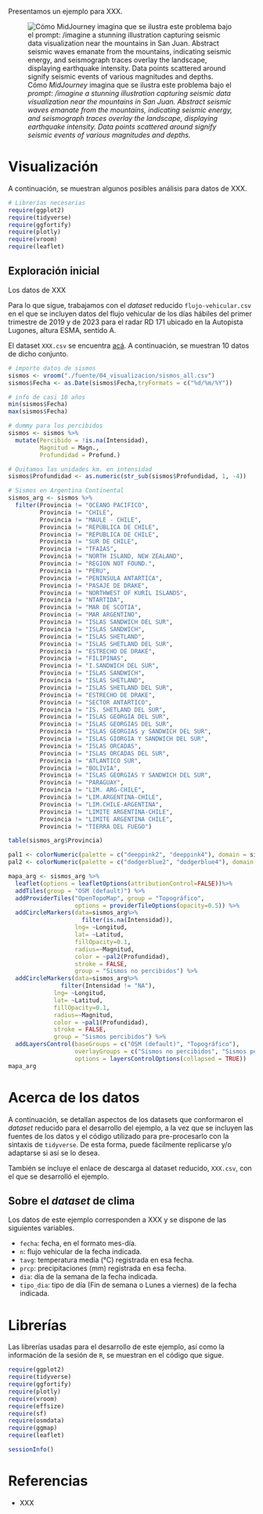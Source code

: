 Presentamos un ejemplo para XXX.

![Cómo *MidJourney* imagina que se ilustra este problema bajo el *prompt*: */imagine a stunning illustration capturing seismic data visualization near the mountains in San Juan. Abstract seismic waves emanate from the mountains, indicating seismic energy, and seismograph traces overlay the landscape, displaying earthquake intensity. Data points scattered around signify seismic events of various magnitudes and depths.*](./fuente/04_visualizacion/apertura.png){fig-align="center"}

# Visualización

A continuación, se muestran algunos posibles análisis para datos de XXX.

```r
# Librerías necesarias
require(ggplot2)
require(tidyverse)
require(ggfortify)
require(plotly)
require(vroom)
require(leaflet)
```

## Exploración inicial

Los datos de XXX

Para lo que sigue, trabajamos con el *dataset* reducido `flujo-vehicular.csv` en el que se incluyen datos del flujo vehicular de los días hábiles del primer trimestre de 2019 y de 2023 para el radar RD 171 ubicado en la Autopista Lugones, altura ESMA, sentido A.

El dataset `XXX.csv` se encuentra [acá](https://www.dropbox.com/). A continuación, se muestran 10 datos de dicho conjunto.

```r
# importo datos de sismos
sismos <- vroom("./fuente/04_visualizacion/sismos_all.csv")
sismos$Fecha <- as.Date(sismos$Fecha,tryFormats = c("%d/%m/%Y"))

# info de casi 10 años
min(sismos$Fecha)
max(sismos$Fecha)

# dummy para los percibidos
sismos <- sismos %>% 
  mutate(Percibido = !is.na(Intensidad),
         Magnitud = Magn.,
         Profundidad = Profund.) 

# Quitamos las unidades km. en intensidad
sismos$Profundidad <- as.numeric(str_sub(sismos$Profundidad, 1, -4))

# Sismos en Argentina Continental
sismos_arg <- sismos %>%
  filter(Provincia != "OCEANO PACIFICO",
         Provincia != "CHILE",
         Provincia != "MAULE - CHILE",
         Provincia != "REPÚBLICA DE CHILE",
         Provincia != "REPUBLICA DE CHILE",
         Provincia != "SUR DE CHILE",
         Provincia != "TFAIAS",
         Provincia != "NORTH ISLAND, NEW ZEALAND",
         Provincia != "REGION NOT FOUND.",
         Provincia != "PERU",
         Provincia != "PENINSULA ANTARTICA",
         Provincia != "PASAJE DE DRAKE",
         Provincia != "NORTHWEST OF KURIL ISLANDS",
         Provincia != "NTARTIDA",
         Provincia != "MAR DE SCOTIA",
         Provincia != "MAR ARGENTINO",
         Provincia != "ISLAS SANDWICH DEL SUR",
         Provincia != "ISLAS SANDWICH",
         Provincia != "ISLAS SHETLAND",
         Provincia != "ISLAS SHETLAND DEL SUR",
         Provincia != "ESTRECHO DE DRAKE",
         Provincia != "FILIPINAS",
         Provincia != "I.SANDWICH DEL SUR",
         Provincia != "ISLAS SANDWICH",
         Provincia != "ISLAS SHETLAND",
         Provincia != "ISLAS SHETLAND DEL SUR",
         Provincia != "ESTRECHO DE DRAKE",
         Provincia != "SECTOR ANTARTICO",
         Provincia != "IS. SHETLAND DEL SUR",
         Provincia != "ISLAS GEORGIA DEL SUR",
         Provincia != "ISLAS GEORGIAS DEL SUR",
         Provincia != "ISLAS GEORGIAS y SANDWICH DEL SUR",
         Provincia != "ISLAS GIORGIA Y SANDWICH DEL SUR",
         Provincia != "ISLAS ORCADAS",
         Provincia != "ISLAS ORCADAS DEL SUR",
         Provincia != "ATLANTICO SUR",
         Provincia != "BOLIVIA",
         Provincia != "ISLAS GEORGIAS Y SANDWICH DEL SUR",
         Provincia != "PARAGUAY",
         Provincia != "LIM. ARG-CHILE",
         Provincia != "LIM.ARGENTINA-CHILE",
         Provincia != "LIM.CHILE-ARGENTINA",
         Provincia != "LIMITE ARGENTINA-CHILE",
         Provincia != "LIMITE ARGENTINA CHILE",
         Provincia != "TIERRA DEL FUEGO")

table(sismos_arg$Provincia)

pal1 <- colorNumeric(palette = c("deeppink2", "deeppink4"), domain = sismos_arg$Profundidad)
pal2 <- colorNumeric(palette = c("dodgerblue2", "dodgerblue4"), domain = sismos_arg$Profundidad)
```

```r
mapa_arg <- sismos_arg %>% 
  leaflet(options = leafletOptions(attributionControl=FALSE))%>%
  addTiles(group = "OSM (default)") %>%
  addProviderTiles("OpenTopoMap", group = "Topográfico",
                   options = providerTileOptions(opacity=0.5)) %>%
  addCircleMarkers(data=sismos_arg%>% 
                     filter(is.na(Intensidad)),
                   lng= ~Longitud, 
                   lat= ~Latitud,
                   fillOpacity=0.1,
                   radius=~Magnitud,
                   color = ~pal2(Profundidad),
                   stroke = FALSE, 
                   group = "Sismos no percibidos") %>% 
  addCircleMarkers(data=sismos_arg%>% 
               filter(Intensidad != "NA"),
             lng= ~Longitud, 
             lat= ~Latitud,
             fillOpacity=0.1,
             radius=~Magnitud,
             color = ~pal1(Profundidad),
             stroke = FALSE, 
             group = "Sismos percibidos") %>% 
  addLayersControl(baseGroups = c("OSM (default)", "Topográfico"),
                   overlayGroups = c("Sismos no percibidos", "Sismos percibidos"),
                   options = layersControlOptions(collapsed = TRUE))
mapa_arg
```

# Acerca de los datos

A continuación, se detallan aspectos de los datasets que conformaron el *dataset* reducido para el desarrollo del ejemplo, a la vez que se incluyen las fuentes de los datos y el código utilizado para pre-procesarlo con la sintaxis de `tidyverse`. De esta forma, puede fácilmente replicarse y/o adaptarse si así se lo desea.

También se incluye el enlace de descarga al dataset reducido, `XXX.csv`, con el que se desarrolló el ejemplo.

## Sobre el *dataset* de clima

Los datos de este ejemplo corresponden a XXX y se dispone de las siguientes variables.

-   `fecha`: fecha, en el formato mes-día.
-   `n`: flujo vehicular de la fecha indicada.
-   `tavg`: temperatura media (°C) registrada en esa fecha.
-   `prcp`: precipitaciones (mm) registrada en esa fecha.
-   `dia`: día de la semana de la fecha indicada.
-   `tipo_dia`: tipo de día (Fin de semana o Lunes a viernes) de la fecha indicada.

# Librerías

Las librerías usadas para el desarrollo de este ejemplo, así como la información de la sesión de `R`, se muestran en el código que sigue.

```r
require(ggplot2)
require(tidyverse)
require(ggfortify)
require(plotly)
require(vroom)
require(effsize)
require(sf)
require(osmdata)
require(ggmap)
require(leaflet)
```

```r
sessionInfo()
```

# Referencias

-   XXX
